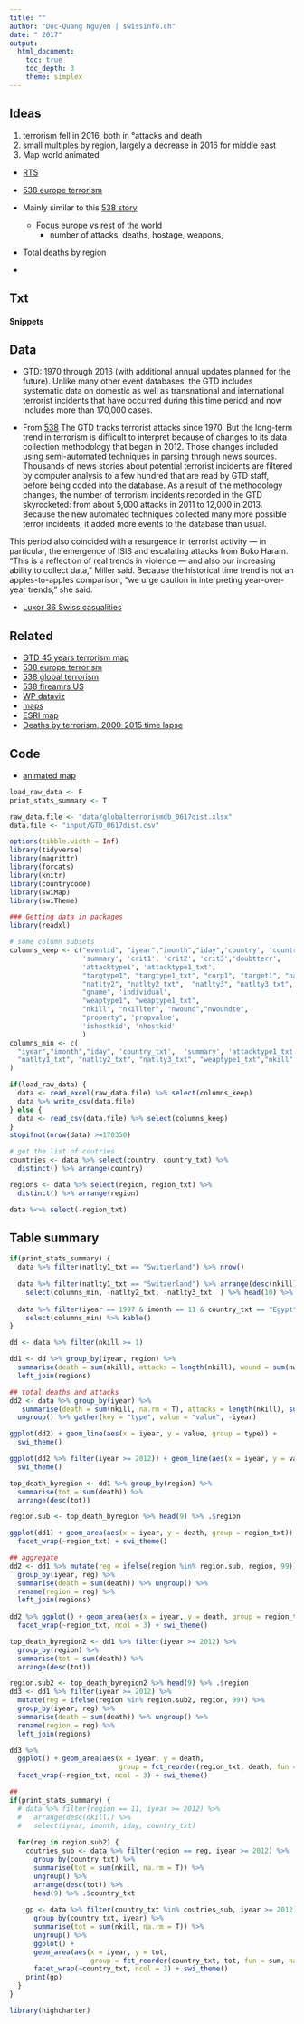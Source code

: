 ```yaml
---
title: ""
author: "Duc-Quang Nguyen | swissinfo.ch"
date: " 2017"
output: 
  html_document:
    toc: true
    toc_depth: 3
    theme: simplex
---
```

## Ideas

1. terrorism fell in 2016, both in °attacks and death
2. small multiples by region, largely a decrease in 2016 for middle east
3. Map world animated

* [RTS](http://www.rts.ch/info/monde/9016433-le-terrorisme-tue-vingt-fois-plus-en-afrique-qu-en-europe.html)
* [538 europe terrorism](https://fivethirtyeight.com/features/the-rise-of-religiously-inspired-terrorism-in-france/)

* Mainly similar to this [538 story](https://fivethirtyeight.com/features/global-terrorism-declined-last-year-but-not-in-the-west/) 
  * Focus europe vs rest of the world
    * number of attacks, deaths, hostage, weapons,
    
* Total deaths by region    
    
*     
  
  

## Txt

#### Snippets

## Data

* GTD: 1970 through 2016 (with additional annual updates planned for the future). Unlike many other event databases, the GTD includes systematic data on domestic as well as transnational and international terrorist incidents that have occurred during this time period and now includes more than 170,000 cases. 

* From [538](https://fivethirtyeight.com/features/global-terrorism-declined-last-year-but-not-in-the-west/) The GTD tracks terrorist attacks since 1970. But the long-term trend in terrorism is difficult to interpret because of changes to its data collection methodology that began in 2012. Those changes included using semi-automated techniques in parsing through news sources. Thousands of news stories about potential terrorist incidents are filtered by computer analysis to a few hundred that are read by GTD staff, before being coded into the database. As a result of the methodology changes, the number of terrorism incidents recorded in the GTD skyrocketed: from about 5,000 attacks in 2011 to 12,000 in 2013. Because the new automated techniques collected many more possible terror incidents, it added more events to the database than usual.

This period also coincided with a resurgence in terrorist activity — in particular, the emergence of ISIS and escalating attacks from Boko Haram. “This is a reflection of real trends in violence — and also our increasing ability to collect data,” Miller said. Because the historical time trend is not an apples-to-apples comparison, “we urge caution in interpreting year-over-year trends,” she said.


* [Luxor 36 Swiss casualities](https://en.wikipedia.org/wiki/Luxor_massacre)

## Related

* [GTD 45 years terrorism map](https://www.start.umd.edu/gtd/images/START_GlobalTerrorismDatabase_TerroristAttacksConcentrationIntensityMap_45Years.png)
* [538 europe terrorism](https://fivethirtyeight.com/features/the-rise-of-religiously-inspired-terrorism-in-france/)
* [538 global terrorism](http://fivethirtyeight.com/features/global-terrorism-declined-last-year-but-not-in-the-west/)
* [538 fireamrs US](https://fivethirtyeight.com/features/gun-deaths-terrorism/)
* [WP dataviz](https://i.pinimg.com/originals/4f/9a/a9/4f9aa98b4dcefe4acbeff544cadb571f.png)
* [maps](http://redlabs.co/index.php/portfolio/globalterrorism/)
* [ESRI map](https://medium.com/@Esri/new-global-terrorism-map-shows-35-years-of-terror-incidents-9cc3d67295bf)
* [Deaths by terrorism, 2000-2015 time lapse](http://projects.oregonlive.com/terrorism/time-lapse/)

## Code

* [animated map ](http://jkunst.com/highcharter/highmaps.html)
```r
load_raw_data <- F
print_stats_summary <- T

raw_data.file <- "data/globalterrorismdb_0617dist.xlsx"
data.file <- "input/GTD_0617dist.csv"

options(tibble.width = Inf)
library(tidyverse)
library(magrittr)
library(forcats)
library(knitr)
library(countrycode)
library(swiMap)
library(swiTheme)

### Getting data in packages
library(readxl)
```

```r
# some column subsets
columns_keep <- c("eventid", "iyear","imonth","iday",'country', 'country_txt', 'region', 'region_txt', 'latitude', 'longitude', 'location', 
                  'summary', 'crit1', 'crit2', 'crit3','doubtterr', 
                  'attacktype1', 'attacktype1_txt',
                  "targtype1", "targtype1_txt", "corp1", "target1", "natlty1",  "natlty1_txt", "natlty1",
                  "natlty2", "natlty2_txt",  "natlty3", "natlty3_txt",
                  "gname", 'individual',
                  "weaptype1", "weaptype1_txt",
                  "nkill", "nkillter", "nwound","nwoundte", 
                  "property", 'propvalue',
                  'ishostkid', 'nhostkid'
                  )
columns_min <- c(
  "iyear","imonth","iday", 'country_txt',  'summary', 'attacktype1_txt', "targtype1_txt", "corp1", 
  "natlty1_txt", "natlty2_txt", "natlty3_txt", "weaptype1_txt","nkill","nwound"
)

if(load_raw_data) {
  data <- read_excel(raw_data.file) %>% select(columns_keep)
  data %>% write_csv(data.file)
} else {
  data <- read_csv(data.file) %>% select(columns_keep)
}
stopifnot(nrow(data) >=170350)

# get the list of coutries
countries <- data %>% select(country, country_txt) %>% 
  distinct() %>% arrange(country) 

regions <- data %>% select(region, region_txt) %>% 
  distinct() %>% arrange(region) 

data %<>% select(-region_txt)
```


## Table summary
```r
if(print_stats_summary) {
  data %>% filter(natlty1_txt == "Switzerland") %>% nrow()
  
  data %>% filter(natlty1_txt == "Switzerland") %>% arrange(desc(nkill)) %>% 
    select(columns_min, -natlty2_txt, -natlty3_txt  ) %>% head(10) %>% kable() # %>% View()
  
  data %>% filter(iyear == 1997 & imonth == 11 & country_txt == "Egypt") %>% 
    select(columns_min) %>% kable()
}
```
```r
dd <- data %>% filter(nkill >= 1) 

dd1 <- dd %>% group_by(iyear, region) %>%
  summarise(death = sum(nkill), attacks = length(nkill), wound = sum(nwound)) %>%
  left_join(regions)

## total deaths and attacks
dd2 <- data %>% group_by(iyear) %>%
   summarise(death = sum(nkill, na.rm = T), attacks = length(nkill), sum(nwound, na.rm = T)) %>%
  ungroup() %>% gather(key = "type", value = "value", -iyear)

ggplot(dd2) + geom_line(aes(x = iyear, y = value, group = type)) + 
  swi_theme()

ggplot(dd2 %>% filter(iyear >= 2012)) + geom_line(aes(x = iyear, y = value, group = type)) + 
  swi_theme()

top_death_byregion <- dd1 %>% group_by(region) %>% 
  summarise(tot = sum(death)) %>% 
  arrange(desc(tot))

region.sub <- top_death_byregion %>% head(9) %>% .$region

ggplot(dd1) + geom_area(aes(x = iyear, y = death, group = region_txt)) + 
  facet_wrap(~region_txt) + swi_theme()

## aggregate
dd2 <- dd1 %>% mutate(reg = ifelse(region %in% region.sub, region, 99)) %>%
  group_by(iyear, reg) %>%
  summarise(death = sum(death)) %>% ungroup() %>% 
  rename(region = reg) %>%
  left_join(regions)
  
dd2 %>% ggplot() + geom_area(aes(x = iyear, y = death, group = region_txt)) + 
  facet_wrap(~region_txt, ncol = 3) + swi_theme()

top_death_byregion2 <- dd1 %>% filter(iyear >= 2012) %>% 
  group_by(region) %>% 
  summarise(tot = sum(death)) %>% 
  arrange(desc(tot))

region.sub2 <- top_death_byregion2 %>% head(9) %>% .$region
dd3 <- dd1 %>% filter(iyear >= 2012) %>%
  mutate(reg = ifelse(region %in% region.sub2, region, 99)) %>%
  group_by(iyear, reg) %>%
  summarise(death = sum(death)) %>% ungroup() %>% 
  rename(region = reg) %>%
  left_join(regions)

dd3 %>% 
  ggplot() + geom_area(aes(x = iyear, y = death, 
                           group = fct_reorder(region_txt, death, fun = sum, na.rm =T))) + 
  facet_wrap(~region_txt, ncol = 3) + swi_theme()

## 
if(print_stats_summary) {
  # data %>% filter(region == 11, iyear >= 2012) %>%
  #   arrange(desc(nkill)) %>%
  #   select(iyear, imonth, iday, country_txt)
  
  for(reg in region.sub2) {
    coutries_sub <- data %>% filter(region == reg, iyear >= 2012) %>%
      group_by(country_txt) %>%
      summarise(tot = sum(nkill, na.rm = T)) %>%
      ungroup() %>%
      arrange(desc(tot)) %>%
      head(9) %>% .$country_txt  
    
    gp <- data %>% filter(country_txt %in% coutries_sub, iyear >= 2012) %>%
      group_by(country_txt, iyear) %>%
      summarise(tot = sum(nkill, na.rm = T)) %>% 
      ungroup() %>%
      ggplot() + 
      geom_area(aes(x = iyear, y = tot, 
                    group = fct_reorder(country_txt, tot, fun = sum, na.rm =T))) + 
      facet_wrap(~country_txt, ncol = 3) + swi_theme()
    print(gp)
  }  
}
```


```r
library(highcharter)


```
